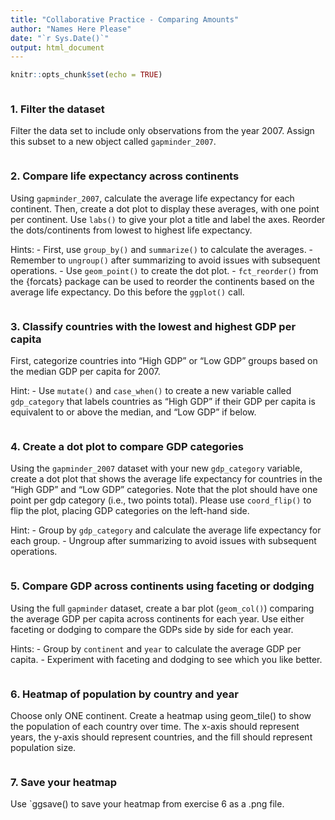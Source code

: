 ```yaml
---
title: "Collaborative Practice - Comparing Amounts"
author: "Names Here Please"
date: "`r Sys.Date()`"
output: html_document
---
```

<!-- Edit the knitr setup chunk so that message=F and warning=F. -->
```r
knitr::opts_chunk$set(echo = TRUE)
```

<!-- Load {tidyverse} and read in the gapminder data in the code chunk below. -->
```r

```

### 1. Filter the dataset
Filter the data set to include only observations from the year 2007. Assign this subset to a new object called `gapminder_2007`.

```r

```

### 2. Compare life expectancy across continents
Using `gapminder_2007`, calculate the average life expectancy for each continent. Then, create a dot plot to display these averages, with one point per continent. Use `labs()` to give your plot a title and label the axes. Reorder the dots/continents from lowest to highest life expectancy.

Hints: 
- First, use `group_by()` and `summarize()` to calculate the averages.
- Remember to `ungroup()` after summarizing to avoid issues with subsequent operations.
- Use `geom_point()` to create the dot plot.
- `fct_reorder()` from the {forcats} package can be used to reorder the continents based on the average life expectancy. Do this before the `ggplot()` call.

```r

```

### 3. Classify countries with the lowest and highest GDP per capita
First, categorize countries into "High GDP" or "Low GDP" groups based on the median GDP per capita for 2007.

Hint:
 - Use `mutate()` and `case_when()` to create a new variable called `gdp_category` that labels countries as "High GDP" if their GDP per capita is equivalent to or above the median, and "Low GDP" if below.
 
```r

```

### 4. Create a dot plot to compare GDP categories
Using the `gapminder_2007` dataset with your new `gdp_category` variable, create a dot plot that shows the average life expectancy for countries in the "High GDP" and "Low GDP" categories. Note that the plot should have one point per gdp category (i.e., two points total). Please use `coord_flip()` to flip the plot, placing GDP categories on the left-hand side.

Hint:
- Group by `gdp_category` and calculate the average life expectancy for each group.
- Ungroup after summarizing to avoid issues with subsequent operations.

```r

```

### 5. Compare GDP across continents using faceting or dodging
Using the full `gapminder` dataset, create a bar plot (`geom_col()`) comparing the average GDP per capita across continents for each year. Use either faceting or dodging to compare the GDPs side by side for each year.

Hints:
- Group by `continent` and `year` to calculate the average GDP per capita.
- Experiment with faceting and dodging to see which you like better.

```r

```

### 6. Heatmap of population by country and year
Choose only ONE continent. Create a heatmap using geom_tile() to show the population of each country over time. The x-axis should represent years, the y-axis should represent countries, and the fill should represent population size.

```r

```

### 7. Save your heatmap
Use `ggsave() to save your heatmap from exercise 6 as a .png file.

```r

``` 
 